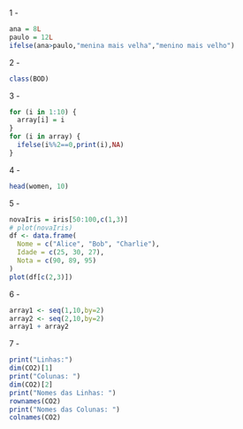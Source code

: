 1 - 
```{r}
ana = 8L
paulo = 12L
ifelse(ana>paulo,"menina mais velha","menino mais velho")
```
2 - 
```{r}
class(BOD)
```
3 - 
```{r}
for (i in 1:10) {
  array[i] = i
}
for (i in array) {
  ifelse(i%%2==0,print(i),NA)
}
```
4 - 
```{r}
head(women, 10)
```
5 - 
```{r}
novaIris = iris[50:100,c(1,3)]
# plot(novaIris)
df <- data.frame(
  Nome = c("Alice", "Bob", "Charlie"),
  Idade = c(25, 30, 27),
  Nota = c(90, 89, 95)
)
plot(df[c(2,3)])
```
6 - 
```{r}
array1 <- seq(1,10,by=2)
array2 <- seq(2,10,by=2)
array1 + array2
```
7 - 
```{r}
print("Linhas:")
dim(CO2)[1]
print("Colunas: ")
dim(CO2)[2]
print("Nomes das Linhas: ")
rownames(CO2)
print("Nomes das Colunas: ")
colnames(CO2)
```

